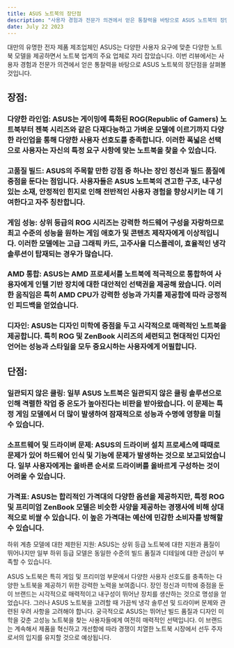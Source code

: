 ```yaml
---
title: ASUS 노트북의 장단점
description: "사용자 경험과 전문가 의견에서 얻은 통찰력을 바탕으로 ASUS 노트북의 장단점을 살펴보기"
date: July 22 2023
---
```

대만의 유명한 전자 제품 제조업체인 ASUS는 다양한 사용자 요구에 맞춘 다양한 노트북 모델을 제공하면서 노트북 업계의 주요 업체로 자리 잡았습니다. 
이번 리뷰에서는 사용자 경험과 전문가 의견에서 얻은 통찰력을 바탕으로 ASUS 노트북의 장단점을 살펴볼 것입니다.

## 장점:

### 다양한 라인업: ASUS는 게이밍에 특화된 ROG(Republic of Gamers) 노트북부터 젠북 시리즈와 같은 다재다능하고 가벼운 모델에 이르기까지 다양한 라인업을 통해 다양한 사용자 선호도를 충족합니다. 이러한 폭넓은 선택으로 사용자는 자신의 특정 요구 사항에 맞는 노트북을 찾을 수 있습니다.

### 고품질 빌드: ASUS의 주목할 만한 강점 중 하나는 장인 정신과 빌드 품질에 중점을 둔다는 점입니다. 사용자들은 ASUS 노트북의 견고한 구조, 내구성 있는 소재, 안정적인 힌지로 인해 전반적인 사용자 경험을 향상시키는 데 기여한다고 자주 칭찬합니다.

### 게임 성능: 상위 등급의 ROG 시리즈는 강력한 하드웨어 구성을 자랑하므로 최고 수준의 성능을 원하는 게임 애호가 및 콘텐츠 제작자에게 이상적입니다. 이러한 모델에는 고급 그래픽 카드, 고주사율 디스플레이, 효율적인 냉각 솔루션이 탑재되는 경우가 많습니다.

### AMD 통합: ASUS는 AMD 프로세서를 노트북에 적극적으로 통합하여 사용자에게 인텔 기반 장치에 대한 대안적인 선택권을 제공해 왔습니다. 이러한 움직임은 특히 AMD CPU가 강력한 성능과 가치를 제공함에 따라 긍정적인 피드백을 얻었습니다.

### 디자인: ASUS는 디자인 미학에 중점을 두고 시각적으로 매력적인 노트북을 제공합니다. 특히 ROG 및 ZenBook 시리즈의 세련되고 현대적인 디자인 언어는 성능과 스타일을 모두 중요시하는 사용자에게 어필합니다.

## 단점:

### 일관되지 않은 쿨링: 일부 ASUS 노트북은 일관되지 않은 쿨링 솔루션으로 인해 격렬한 작업 중 온도가 높아진다는 비판을 받아왔습니다. 이 문제는 특정 게임 모델에서 더 많이 발생하여 잠재적으로 성능과 수명에 영향을 미칠 수 있습니다.

### 소프트웨어 및 드라이버 문제: ASUS의 드라이버 설치 프로세스에 때때로 문제가 있어 하드웨어 인식 및 기능에 문제가 발생하는 것으로 보고되었습니다. 일부 사용자에게는 올바른 순서로 드라이버를 올바르게 구성하는 것이 어려울 수 있습니다.

### 가격표: ASUS는 합리적인 가격대의 다양한 옵션을 제공하지만, 특정 ROG 및 프리미엄 ZenBook 모델은 비슷한 사양을 제공하는 경쟁사에 비해 상대적으로 비쌀 수 있습니다. 이 높은 가격대는 예산에 민감한 소비자를 방해할 수 있습니다.

하위 계층 모델에 대한 제한된 지원: ASUS는 상위 등급 노트북에 대한 지원과 품질이 뛰어나지만 일부 하위 등급 모델은 동일한 수준의 빌드 품질과 디테일에 대한 관심이 부족할 수 있습니다.

ASUS 노트북은 특히 게임 및 프리미엄 부문에서 다양한 사용자 선호도를 충족하는 다양한 노트북을 제공하기 위한 강력한 노력을 보여줍니다. 
장인 정신과 미학에 중점을 둔 이 브랜드는 시각적으로 매력적이고 내구성이 뛰어난 장치를 생산하는 것으로 명성을 얻었습니다. 
그러나 ASUS 노트북을 고려할 때 가끔씩 냉각 솔루션 및 드라이버 문제와 관련된 우려 사항을 고려해야 합니다. 
궁극적으로 ASUS는 뛰어난 빌드 품질과 디자인 미학을 갖춘 고성능 노트북을 찾는 사용자들에게 여전히 매력적인 선택입니다. 
이 브랜드는 계속해서 제품을 혁신하고 개선함에 따라 경쟁이 치열한 노트북 시장에서 선두 주자로서의 입지를 유지할 것으로 예상됩니다. 

